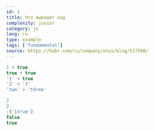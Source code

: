 ```yaml
---
id: 1
title: Что выведет код
complexity: junior
category: js
lang: ru
type: example
tags: ['fundamental']
source: https://habr.com/ru/company/otus/blog/517560/
---
```


```js
1 + true
true + true
'1' + true
'2' > '3'
'two' > 'three'
```

```js
2
2
;('1true')
false
true
```
